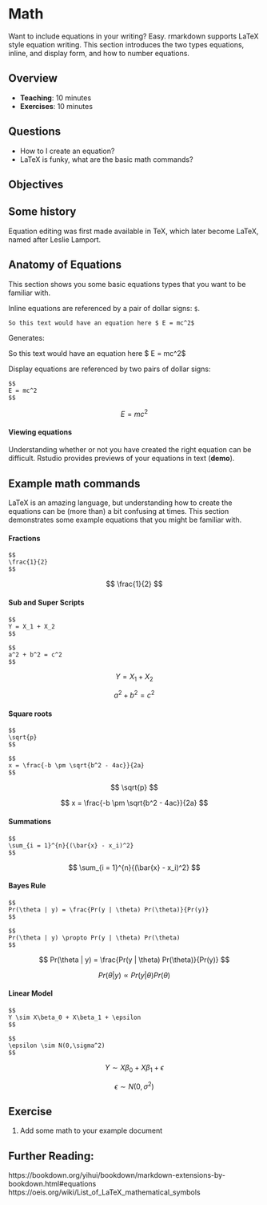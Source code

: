 # Math

Want to include equations in your writing? Easy. rmarkdown supports
LaTeX style equation writing. This section introduces the two types equations, inline, and display form, and how to number equations.

## Overview

* **Teaching**: 10 minutes
* **Exercises**: 10 minutes

## Questions

- How to I create an equation?
- LaTeX is funky, what are the basic math commands?

## Objectives

## Some history {.history}

Equation editing was first made available in TeX, which later become LaTeX, named after Leslie Lamport.

## Anatomy of Equations

This section shows you some basic equations types that you want to be familiar with.

Inline equations are referenced by a pair of dollar signs: `$`.

```
So this text would have an equation here $ E = mc^2$
```

Generates:

So this text would have an equation here $ E = mc^2$

Display equations are referenced by two pairs of dollar signs:

```
$$
E = mc^2
$$
```

<!-- TODO: will need to display the unevaluated LaTeX code? -->

$$
E = mc^2
$$

#### Viewing equations

Understanding whether or not you have created the right equation can be difficult. Rstudio provides previews of your equations in text (**demo**).

## Example math commands

LaTeX is an amazing language, but understanding how to create the equations can be (more than) a bit confusing at times. This section demonstrates some example equations that you might be familiar with.


#### Fractions

```
$$
\frac{1}{2}
$$
```

$$
\frac{1}{2}
$$

#### Sub and Super Scripts

```
$$
Y = X_1 + X_2
$$

$$
a^2 + b^2 = c^2
$$
```

$$
Y = X_1 + X_2
$$

$$
a^2 + b^2 = c^2
$$

#### Square roots

```
$$
\sqrt{p}
$$

$$
x = \frac{-b \pm \sqrt{b^2 - 4ac}}{2a}
$$
```

$$
\sqrt{p}
$$

$$
x = \frac{-b \pm \sqrt{b^2 - 4ac}}{2a}
$$

#### Summations

```
$$
\sum_{i = 1}^{n}{(\bar{x} - x_i)^2}
$$
```

$$
\sum_{i = 1}^{n}{(\bar{x} - x_i)^2}
$$

#### Bayes Rule

```
$$
Pr(\theta | y) = \frac{Pr(y | \theta) Pr(\theta)}{Pr(y)}
$$

$$
Pr(\theta | y) \propto Pr(y | \theta) Pr(\theta)
$$
```


$$
Pr(\theta | y) = \frac{Pr(y | \theta) Pr(\theta)}{Pr(y)}
$$

$$
Pr(\theta | y) \propto Pr(y | \theta) Pr(\theta)
$$

#### Linear Model

```
$$
Y \sim X\beta_0 + X\beta_1 + \epsilon
$$

$$
\epsilon \sim N(0,\sigma^2)
$$
```

$$
Y \sim X\beta_0 + X\beta_1 + \epsilon
$$

$$
\epsilon \sim N(0,\sigma^2)
$$

## Exercise

1. Add some math to your example document

## Further Reading:

https://bookdown.org/yihui/bookdown/markdown-extensions-by-bookdown.html#equations
https://oeis.org/wiki/List_of_LaTeX_mathematical_symbols

